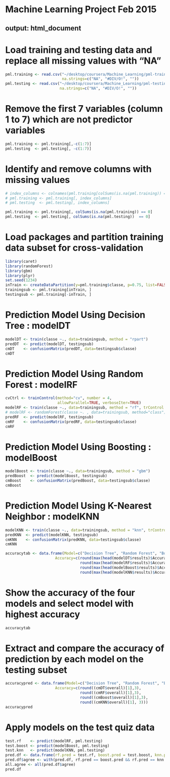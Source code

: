 # Machine Learning Project Feb 2015
output: html_document
---
# Load training and testing data and replace all missing values with "NA"
```r
pml.training <- read.csv("~/desktop/coursera/Machine_Learning/pml-training.csv", 
                         na.strings=c("NA", "#DIV/O!", ""))
pml.testing <- read.csv("~/desktop/coursera/Machine_Learning/pml-testing.csv",
                        na.strings=c("NA", "#DIV/O!", ""))
```

# Remove the first 7 variables (column 1 to 7) which are not predictor variables
```r
pml.training <- pml.training[,-c(1:7)]
pml.testing  <- pml.testing[, -c(1:7)]
```

# Identify and remove columns with missing values
```r
# index_columns <- colnames(pml.training[colSums(is.na(pml.training)) == 0])
# pml.training <- pml.training[, index_columns]
# pml.testing  <- pml.testing[, index_columns]

pml.training <- pml.training[, colSums(is.na(pml.training)) == 0]
pml.testing  <- pml.testing[, colSums(is.na(pml.testing))  == 0]
```
# Load packages and partition training data subset for cross-validation
```r
library(caret)
library(randomForest)
library(gbm)
library(plyr)
set.seed(1234)
inTrain <- createDataPartition(y=pml.training$classe, p=0.75, list=FALSE)
trainingsub <- pml.training[inTrain, ]
testingsub <- pml.training[-inTrain, ]
```

# Prediction Model Using Decision Tree : modelDT
```r
modelDT <- train(classe ~., data=trainingsub, method = "rpart")
predDT  <- predict(modelDT, testingsub)
cmDT    <- confusionMatrix(predDT, data=testingsub$classe)
cmDT
```

# Prediction Model Using Random Forest : modelRF
```r
cvCtrl <- trainControl(method="cv", number = 4, 
                       allowParallel=TRUE, verboseIter=TRUE)
modelRF <- train(classe ~., data=trainingsub, method = "rf", trControl = cvCtrl)
# modelRF <- randomForest(classe ~. , data=trainingsub, method="class")
predRF  <- predict(modelRF, testingsub)
cmRF    <- confusionMatrix(predRF, data=testingsub$classe)
cmRF
```

# Prediction Model Using Boosting : modelBoost
```r
modelBoost <- train(classe ~., data=trainingsub, method = "gbm")
predBoost  <- predict(modelBoost, testingsub)
cmBoost    <- confusionMatrix(predBoost, data=testingsub$classe)
cmBoost
```

# Prediction Model Using K-Nearest Neighbor : modelKNN
```r
modelKNN <- train(classe ~., data=trainingsub, method = "knn", trControl=cvCtrl)
predKNN  <- predict(modelKNN, testingsub)
cmKNN    <- confusionMatrix(predKNN, data=testingsub$classe)
cmKNN
```
```r
accuracytab <- data.frame(Model=c("Decision Tree", "Random Forest", "Boosting", "KNN"),
                      Accuracy=c(round(max(head(modelDT$results)$Accuracy),3),
                                 round(max(head(modelRF$results)$Accuracy),3),
                                 round(max(head(modelBoost$results)$Accuracy),3),
                                 round(max(head(modelKNN$results)$Accuracy), 3)))
```
# Show the accuracy of the four models and select model with highest accuracy
```r
accuracytab
```
# Extract and compare the accuracy of prediction by each model on the testing subset
```r
accuracypred <- data.frame(Model=c("Decision Tree", "Random Forest", "Boosting", "KNN"),
                      Accuracy=c(round((cmDT$overall)[1],3),
                                 round((cmRF$overall)[1],3),
                                 round((cmBoost$overall)[1],3),
                                 round((cmKNN$overall)[1], 3)))
accuracypred
```
# Apply models on the test quiz data
```r
test.rf    <- predict(modelRF, pml.testing)
test.boost <- predict(modelBoost, pml.testing)
test.knn   <- predict(modelKNN, pml.testing)
pred.df <- data.frame(rf.pred = test.rf, boost.pred = test.boost, knn.pred = test.knn)
pred.df$agree <- with(pred.df, rf.pred == boost.pred && rf.pred == knn.pred)
all.agree <- all(pred.df$agree)
pred.df
```